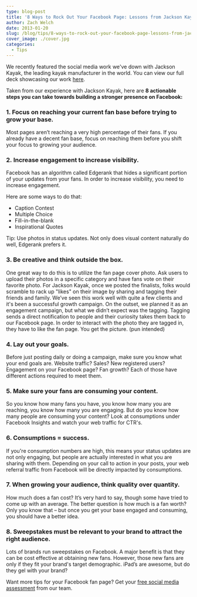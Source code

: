 ```yaml
---
type: blog-post
title: '8 Ways to Rock Out Your Facebook Page: Lessons from Jackson Kayak'
author: Zach Welch
date: 2013-01-20
slug: /blog/tips/8-ways-to-rock-out-your-facebook-page-lessons-from-jackson-kayak
cover_image: ./cover.jpg
categories:
  - Tips
---
```


We recently featured the social media work we've down with Jackson Kayak, the leading kayak manufacturer in the world. You can view our full deck showcasing our work [here][1].

Taken from our experience with Jackson Kayak, here are **8 actionable steps you can take towards building a stronger presence on Facebook:**

### 1. Focus on reaching your current fan base before trying to grow your base.

Most pages aren’t reaching a very high percentage of their fans. If you already have a decent fan base, focus on reaching them before you shift your focus to growing your audience.

### 2. Increase engagement to increase visibility.

Facebook has an algorithm called Edgerank that hides a significant portion of your updates from your fans. In order to increase visibility, you need to increase engagement.

Here are some ways to do that:

- Caption Contest
- Multiple Choice
- Fill-in-the-blank
- Inspirational Quotes

Tip: Use photos in status updates. Not only does visual content naturally do well, Edgerank prefers it.

### 3. Be creative and think outside the box.

One great way to do this is to utilize the fan page cover photo. Ask users to upload their photos in a specific category and have fans vote on their favorite photo. For Jackson Kayak, once we posted the finalists, folks would scramble to rack up "likes" on their image by sharing and tagging their friends and family. We’ve seen this work well with quite a few clients and it's been a successful growth campaign. On the outset, we planned it as an engagement campaign, but what we didn’t expect was the tagging. Tagging sends a direct notification to people and their curiosity takes them back to our Facebook page. In order to interact with the photo they are tagged in, they have to like the fan page. You get the picture. (pun intended)

### 4. Lay out your goals.

Before just posting daily or doing a campaign, make sure you know what your end goals are. Website traffic? Sales? New registered users? Engagement on your Facebook page? Fan growth? Each of those have different actions required to meet them.

### 5. Make sure your fans are consuming your content.

So you know how many fans you have, you know how many you are reaching, you know how many you are engaging. But do you know how many people are consuming your content? Look at consumptions under Facebook Insights and watch your web traffic for CTR's.

### 6. Consumptions = success.

If you're consumption numbers are high, this means your status updates are not only engaging, but people are actually interested in what you are sharing with them. Depending on your call to action in your posts, your web referral traffic from Facebook will be directly impacted by consumptions.

### 7. When growing your audience, think quality over quantity.

How much does a fan cost? It’s very hard to say, though some have tried to come up with an average. The better question is how much is a fan worth? Only you know that – but once you get your base engaged and consuming, you should have a better idea.

### 8. Sweepstakes must be relevant to your brand to attract the right audience.

Lots of brands run sweepstakes on Facebook. A major benefit is that they can be cost effective at obtaining new fans. However, those new fans are only if they fit your brand's target demographic. iPad’s are awesome, but do they gel with your brand?

Want more tips for your Facebook fan page? Get your [free social media assessment][2] from our team.

[1]: /case-studies/jackson-kayak-navigating-the-rapidly-changing-waters-of-social-media
[2]: /free-assessment
